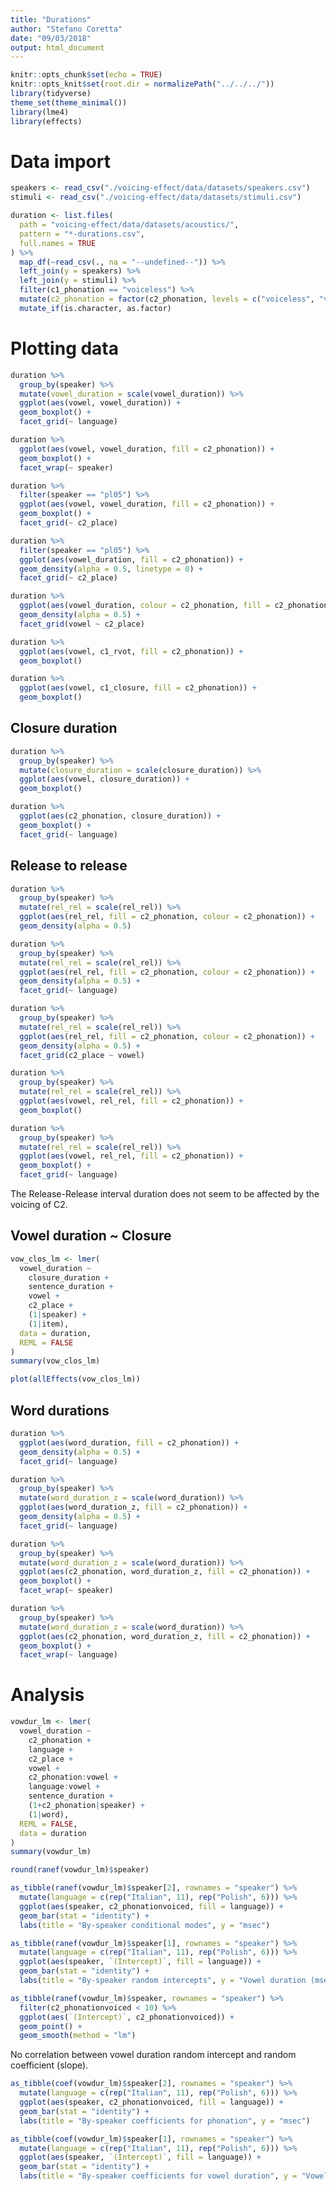 ```yaml
---
title: "Durations"
author: "Stefano Coretta"
date: "09/03/2018"
output: html_document
---
```


```r
knitr::opts_chunk$set(echo = TRUE)
knitr::opts_knit$set(root.dir = normalizePath("../../../"))
library(tidyverse)
theme_set(theme_minimal())
library(lme4)
library(effects)
```

# Data import

```r
speakers <- read_csv("./voicing-effect/data/datasets/speakers.csv")
stimuli <- read_csv("./voicing-effect/data/datasets/stimuli.csv")

duration <- list.files(
  path = "voicing-effect/data/datasets/acoustics/",
  pattern = "*-durations.csv",
  full.names = TRUE
) %>%
  map_df(~read_csv(., na = "--undefined--")) %>%
  left_join(y = speakers) %>%
  left_join(y = stimuli) %>%
  filter(c1_phonation == "voiceless") %>%
  mutate(c2_phonation = factor(c2_phonation, levels = c("voiceless", "voiced"))) %>%
  mutate_if(is.character, as.factor)
```

# Plotting data

```r
duration %>%
  group_by(speaker) %>%
  mutate(vowel_duration = scale(vowel_duration)) %>%
  ggplot(aes(vowel, vowel_duration)) +
  geom_boxplot() +
  facet_grid(~ language)
```

```r
duration %>%
  ggplot(aes(vowel, vowel_duration, fill = c2_phonation)) +
  geom_boxplot() +
  facet_wrap(~ speaker)
```

```r
duration %>%
  filter(speaker == "pl05") %>%
  ggplot(aes(vowel, vowel_duration, fill = c2_phonation)) +
  geom_boxplot() +
  facet_grid(~ c2_place)
```

```r
duration %>%
  filter(speaker == "pl05") %>%
  ggplot(aes(vowel_duration, fill = c2_phonation)) +
  geom_density(alpha = 0.5, linetype = 0) +
  facet_grid(~ c2_place)
```

```r
duration %>%
  ggplot(aes(vowel_duration, colour = c2_phonation, fill = c2_phonation)) +
  geom_density(alpha = 0.5) +
  facet_grid(vowel ~ c2_place)
```

```r
duration %>%
  ggplot(aes(vowel, c1_rvot, fill = c2_phonation)) +
  geom_boxplot()
```

```r
duration %>%
  ggplot(aes(vowel, c1_closure, fill = c2_phonation)) +
  geom_boxplot()
```

## Closure duration

```r
duration %>%
  group_by(speaker) %>%
  mutate(closure_duration = scale(closure_duration)) %>%
  ggplot(aes(vowel, closure_duration)) +
  geom_boxplot()
```

```r
duration %>%
  ggplot(aes(c2_phonation, closure_duration)) +
  geom_boxplot() +
  facet_grid(~ language)
```

## Release to release

```r
duration %>%
  group_by(speaker) %>%
  mutate(rel_rel = scale(rel_rel)) %>%
  ggplot(aes(rel_rel, fill = c2_phonation, colour = c2_phonation)) +
  geom_density(alpha = 0.5)
```

```r
duration %>%
  group_by(speaker) %>%
  mutate(rel_rel = scale(rel_rel)) %>%
  ggplot(aes(rel_rel, fill = c2_phonation, colour = c2_phonation)) +
  geom_density(alpha = 0.5) +
  facet_grid(~ language)
```

```r
duration %>%
  group_by(speaker) %>%
  mutate(rel_rel = scale(rel_rel)) %>%
  ggplot(aes(rel_rel, fill = c2_phonation, colour = c2_phonation)) +
  geom_density(alpha = 0.5) +
  facet_grid(c2_place ~ vowel)
```

```r
duration %>%
  group_by(speaker) %>%
  mutate(rel_rel = scale(rel_rel)) %>%
  ggplot(aes(vowel, rel_rel, fill = c2_phonation)) +
  geom_boxplot()
```

```r
duration %>%
  group_by(speaker) %>%
  mutate(rel_rel = scale(rel_rel)) %>%
  ggplot(aes(vowel, rel_rel, fill = c2_phonation)) +
  geom_boxplot() +
  facet_grid(~ language)
```

The Release-Release interval duration does not seem to be affected by the voicing of C2.

## Vowel duration ~ Closure

```r
vow_clos_lm <- lmer(
  vowel_duration ~
    closure_duration +
    sentence_duration +
    vowel +
    c2_place +
    (1|speaker) +
    (1|item),
  data = duration,
  REML = FALSE
)
summary(vow_clos_lm)
```

```r
plot(allEffects(vow_clos_lm))
```


## Word durations

```r
duration %>%
  ggplot(aes(word_duration, fill = c2_phonation)) +
  geom_density(alpha = 0.5) +
  facet_grid(~ language)
```

```r
duration %>%
  group_by(speaker) %>%
  mutate(word_duration_z = scale(word_duration)) %>%
  ggplot(aes(word_duration_z, fill = c2_phonation)) +
  geom_density(alpha = 0.5) +
  facet_grid(~ language)
```

```r
duration %>%
  group_by(speaker) %>%
  mutate(word_duration_z = scale(word_duration)) %>%
  ggplot(aes(c2_phonation, word_duration_z, fill = c2_phonation)) +
  geom_boxplot() +
  facet_wrap(~ speaker)
```

```r
duration %>%
  group_by(speaker) %>%
  mutate(word_duration_z = scale(word_duration)) %>%
  ggplot(aes(c2_phonation, word_duration_z, fill = c2_phonation)) +
  geom_boxplot() +
  facet_wrap(~ language)
```

# Analysis

```r
vowdur_lm <- lmer(
  vowel_duration ~
    c2_phonation +
    language +
    c2_place +
    vowel +
    c2_phonation:vowel +
    language:vowel +
    sentence_duration +
    (1+c2_phonation|speaker) +
    (1|word),
  REML = FALSE,
  data = duration
)
summary(vowdur_lm)
```

```r
round(ranef(vowdur_lm)$speaker)
```

```r
as_tibble(ranef(vowdur_lm)$speaker[2], rownames = "speaker") %>%
  mutate(language = c(rep("Italian", 11), rep("Polish", 6))) %>%
  ggplot(aes(speaker, c2_phonationvoiced, fill = language)) +
  geom_bar(stat = "identity") +
  labs(title = "By-speaker conditional modes", y = "msec")
```

```r
as_tibble(ranef(vowdur_lm)$speaker[1], rownames = "speaker") %>%
  mutate(language = c(rep("Italian", 11), rep("Polish", 6))) %>%
  ggplot(aes(speaker, `(Intercept)`, fill = language)) +
  geom_bar(stat = "identity") +
  labs(title = "By-speaker random intercepts", y = "Vowel duration (msec)")
```

```r
as_tibble(ranef(vowdur_lm)$speaker, rownames = "speaker") %>%
  filter(c2_phonationvoiced < 10) %>%
  ggplot(aes(`(Intercept)`, c2_phonationvoiced)) +
  geom_point() +
  geom_smooth(method = "lm")
```

No correlation between vowel duration random intercept and random coefficient (slope).

```r
as_tibble(coef(vowdur_lm)$speaker[2], rownames = "speaker") %>%
  mutate(language = c(rep("Italian", 11), rep("Polish", 6))) %>%
  ggplot(aes(speaker, c2_phonationvoiced, fill = language)) +
  geom_bar(stat = "identity") +
  labs(title = "By-speaker coefficients for phonation", y = "msec")
```

```r
as_tibble(coef(vowdur_lm)$speaker[1], rownames = "speaker") %>%
  mutate(language = c(rep("Italian", 11), rep("Polish", 6))) %>%
  ggplot(aes(speaker, `(Intercept)`, fill = language)) +
  geom_bar(stat = "identity") +
  labs(title = "By-speaker coefficients for vowel duration", y = "Vowel duration (msec)")
```


